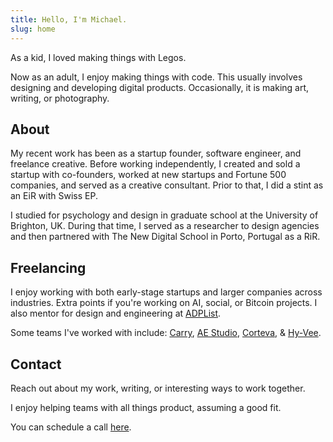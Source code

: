 ```yaml
---
title: Hello, I'm Michael.
slug: home
---
```


As a kid, I loved making things with Legos.

Now as an adult, I enjoy making things with code. This usually involves designing and developing digital products. Occasionally, it is making art, writing, or photography.

## About

My recent work has been as a startup founder, software engineer, and freelance creative. Before working independently, I created and sold a startup with co-founders, worked at new startups and Fortune 500 companies, and served as a creative consultant. Prior to that, I did a stint as an EiR with Swiss EP.

I studied for psychology and design in graduate school at the University of Brighton, UK. During that time, I served as a researcher to design agencies and then partnered with The New Digital School in Porto, Portugal as a RiR.

## Freelancing

I enjoy working with both early-stage startups and larger companies across industries. Extra points if you're working on AI, social, or Bitcoin projects. I also mentor for design and engineering at [ADPList](https://adplist.org/mentors/michael-boland).

Some teams I've worked with include: [Carry](https://carry.com), [AE Studio](https://ae.studio), [Corteva](https://corteva.com), & [Hy-Vee](https://hy-vee.com).

## Contact

Reach out about my work, writing, or interesting ways to work together.

I enjoy helping teams with all things product, assuming a good fit.

You can schedule a call [here](https://cal.com/bolander72/chat).
